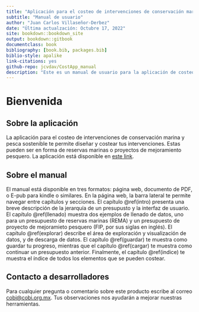```yaml
--- 
title: "Aplicación para el costeo de intervenciones de conservación marina y pesca sostenible"
subtitle: "Manual de usuario"
author: "Juan Carlos Villaseñor-Derbez"
date: "Última actualzación: Octubre 17, 2022"
site: bookdown::bookdown_site
output: bookdown::gitbook
documentclass: book
bibliography: [book.bib, packages.bib]
biblio-style: apalike
link-citations: yes
github-repo: jcvdav/CostApp_manual
description: "Este es un manual de usuario para la aplicación de costeo de intervenciones de conservación marina."
---
```


# Bienvenida

## Sobre la aplicación

La aplicación para el costeo de intervenciones de conservación marina y pesca sostenible te permite diseñar y costear tus intervenciones. Estas pueden ser en forma de reservas marinas o proyectos de mejoramiento pesquero. La aplicación está disponible en [este link](https://innovacionazul.shinyapps.io/AppCosteo/).

## Sobre el manual

El manual está disponible en tres formatos: página web, documento de PDF, o E-pub para kindle o similares. En la página web, la barra lateral te permite navegar entre capítulos y secciones. El capítulo \@ref(intro) presenta una breve descripción de la jerarquía de un presupusto y la interfaz de usuario. El capítulo \@ref(llenado) muestra dos ejemplos de llenado de datos, uno para un presupuesto de reservas marinas (REMA) y un presupuesto de proyecto de mejoramieto pesquero (FIP, por sus siglas en inglés). El capítulo \@ref(explorar) describe el área de exploración y visualización de datos, y de descarga de datos. El capítulo \@ref(guardar) te muestra como guardar tu progreso, mientras que el capítulo \@ref(cargar) te muestra como continuar un presupuesto anterior. Finalmente, el capítulo \@ref(indice) te muestra el índice de todos los elementos que se pueden costear.

## Contacto a desarrolladores

Para cualquier pregunta o comentario sobre este producto escribe al correo [cobi@cobi.org.mx](mailto:cobi@cobi.org.mx). Tus observaciones nos ayudarán a mejorar nuestras herramientas.
